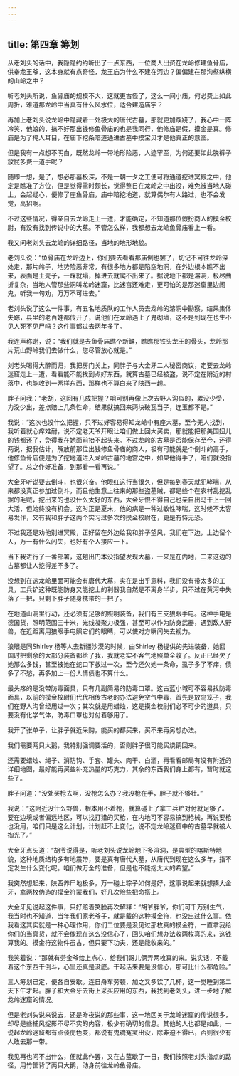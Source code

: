 ```yaml
---
---
---
```

title: 第四章 筹划
---




从老刘头的话中，我隐隐约约听出了一点东西，一位商人出资在龙岭修建鱼骨庙，供奉龙王爷，这本身就有点奇怪，龙王庙为什么不建在河边？偏偏建在那沟壑纵横的山岭之中？

听老刘头所说，鱼骨庙的规模不大，这就更古怪了，这么一间小庙，何必费上如此周折，难道那龙岭中当真有什么风水位，适合建造庙宇？

再加上老刘头说龙岭中隐藏着一处极大的唐代古墓，那就更加蹊跷了，我心中一阵冷笑，他娘的，搞不好那出钱修鱼骨庙的也是我同行，他修庙是假，摸金是真。修庙是为了掩人耳目，在庙下挖条暗道通进古墓中摸宝贝才是他真正的意图。

但是我有一点想不明白，既然龙岭一带地形险恶，人迹罕至，为何还要如此脱裤子放屁多费一道手呢？

随即一想，是了，想必那墓极深，不是一朝一夕之工便可将通道挖进冥殿之中，他定是瞧准了方位，但是觉得需时颇长，觉得整日在龙岭之中出没，难免被当地人碰上，会起疑心，便修了座鱼骨庙，庙中暗挖地道，就算偶尔有人路过，也不会发觉，高招啊。

不过这些情况，得亲自去龙岭走上一遭，才能确定，不知道那位假扮商人的摸金校尉，有没有找到传说中的大墓。不管怎么样，我都想去龙岭鱼骨庙看上一看。

我又问老刘头去龙岭的详细路径，当地的地形地貌。

老刘头说：“鱼骨庙在龙岭边上，你们要去看看那庙倒也罢了，切记不可往龙岭深处走，那片岭子，地势险恶非常，有很多地方都是陷空地洞，在外边根本瞧不出来，表面是土壳子，一踩就塌，掉进去就爬不出来了。据说地下都是溶洞，极尽曲折复杂，当地人管那些洞叫龙岭迷窟，比迷宫还难走，更可怕的是那迷窟里边闹鬼，听我一句劝，万万不可进去。”

老刘头说了这么一件事，有五名地质队的工作人员去龙岭的溶洞中勘察，结果集体失踪，县里的老百姓都传开了，说他们在龙岭遇上了鬼砌墙，这不是到现在也生不见人死不见尸吗？这件事都过去两年多了。

我连声称谢，说：“我们就是去鱼骨庙瞧个新鲜，瞧瞧那铁头龙王的骨头，龙岭那片荒山野岭我们去做什么，您尽管放心就是。”

刘老头喝得大醉而归，我把房门关上，同胖子与大金牙二人秘密商议，定要去龙岭迷窟走上一遭，看看能不能找到点好东西，就算古墓已经被盗，说不定在附近的村落中，也能收到一两样东西，那样也不算白来了陕西一趟。

胖子问我：“老胡，这回有几成把握？咱可别再像上次去野人沟似的，累没少受，力没少出，差点赔上几条性命，结果就搞回来两块破瓦当子，连玉都不是。”

我说：“这次也没什么把握，只不过好容易得知龙岭中有座大墓，至今无人找到，我听着就心痒难耐，说不定老天爷开眼让咱们做上回大买卖，那就能把那美国妞儿的钱都还了，免得我在她面前抬不起头来。不过龙岭的古墓是否能保存至今，还得两说，据我估计，解放前那位出钱修鱼骨庙的商人，极有可能就是个倒斗的高手，他修鱼骨庙便是为了挖地道进入龙岭古墓的地宫之中，如果他得手了，咱们就没指望了。总之作好准备，到那看一看再说。”

大金牙听说要去倒斗，也很兴奋。他眼红这行当很久，但是每到春天就犯哮喘，从来都没真正参加过倒斗，而且他生意上往来的那些盗墓贼，都是些个在农村乱挖乱掘的毛贼，挖出来的也没什么太好的东西，大金牙恨不得自己也亲自出马干上一回大活，但始终没有机会。这时正是夏末，他的病是一种过敏性哮喘，这时候不太容易发作，又有我和胖子这两个实习过多次的摸金校尉在，更是有恃无恐。

不过我还是劝他别进冥殿，正好留在外边给我和胖子望风，我们在下边，上边留个人，万一有什么闪失，也好有个人接应一下。

当下我进行了一番部署，这趟出门本没指望发现大墓，一来是在内地，二来这边的古墓都让人挖得差不多了。

没想到在这龙岭里面可能会有唐代大墓，实在是出乎意料，我们没有带太多的工具，工兵铲这种既能防身又能挖土的利器我自然是不离身半步，只不过在黄河中失落了一把，只剩下胖子随身携带的一把了。

在地道山洞里行动，还必须有足够的照明装备，我们有三支狼眼手电。这种手电是德国货，照明范围三十米，光线凝聚力极强，甚至可以作为防身武器，遇到敌人野兽，在近距离用狼眼手电照它们的眼睛，可以使对方瞬间失去视力。

狼眼是同Shirley 杨等人去新疆沙漠的时候，由Shirley 杨提供的先进装备，她回国时把剩余的大部分装备都给了我，我就老实不客气地照单全收了。反正已经欠了她那么多钱，甚至被她在蛇口下救过一次，至今还欠她一条命，虱子多了不痒，债多了不愁，再多加上一份人情债也不算什么。

最头疼的是没带防毒面具，只有几副简易的防毒口罩。这古蓝小城可不容易找防毒面具，以前的摸金校尉们代代相传古老的办法避免空气中毒，首先是放鸟笼子，我们在野人沟曾经用过一次；其次就是用蜡烛，这是摸金校尉们必不可少的道具，只要没有化学气体，防毒口罩也对付着够用了。

我开了张单子，让胖子就近采购，能买的都买来，买不来再另想办法。

我们需要两只大鹅，我特别强调要活的，否则胖子很可能买烧鹅回来。

还需要蜡烛、绳子、消防钩、手套、罐头、肉干、白酒，再看看邮局有没有附近的详细地图，最好能再买些补充热量的巧克力，其余的东西我们身上都有，暂时就这些了。

胖子问道：“没处买枪去啊，没枪怎么办？我没枪在手，胆子就不够壮。”

我说：“这附近没什么野兽，根本用不着枪，就算碰上了拿工兵铲对付就足够了。要在边境或者偏远地区，可以找打猎的买枪，在内地可不容易搞到枪械，再说要枪也没用，咱们只是这么计划，计划赶不上变化，说不定龙岭迷窟中的古墓早就被人掏光了。”

大金牙点头道：“胡爷说得是，听老刘头说龙岭地下多溶洞，是典型的喀斯特地貌，这种地质结构多有地震带，要是真有唐代大墓，从唐代到现在这么多年，指不定发生什么变化呢。咱们做万全的准备，但是也不能抱太大的希望。”

我突然想起来，陕西养尸地极多，万一碰上粽子如何是好，这事说起来就想揍大金牙，拿两枚伪造的摸金符蒙我们，好几次险些把命搭上。

大金牙见说起这件事，只好赔着笑脸再次解释：“胡爷胖爷，你们可千万别生气，我当时也不知道，当年我们家老爷子，就是戴的这种摸金符，也没出过什么事。依我看这其实就是一种心理作用，你们二位要是没见过那枚真的摸金符，一直拿我给你们的当真货，就不会像现在这么没信心了，回头咱们想办法收两枚真的来，这钱算我的。摸金符这物件虽古，但只要下功夫，还是能收来的。”

我笑着说：“那就有劳金爷给上点心，给我们哥儿俩弄两枚真的来。说实话，不戴着这个东西干倒斗，心里还真是没底。干起活来要是没信心，那可比什么都危险。”

三人筹划已定，便各自安歇。连日舟车劳顿，加之又多饮了几杯，这一觉睡到第二天下午才起。胖子和大金牙去街上采买应用的东西，我找到老刘头，进一步地了解龙岭迷窟的情况。

但是老刘头说来说去，还是昨夜说的那些事，这一地区关于龙岭迷窟的传说很多，却尽是些捕风捉影不尽不实的内容，极少有确切的信息。其他的人也都是如此，一说起龙岭迷窟都有点谈虎色变，都说有鬼魂冤灵出没，除非迫不得已，否则很少有人敢去那一带。

我见再也问不出什么，便就此作罢，又在古蓝歇了一日，我们按照老刘头指点的路径，用竹筐背了两只大鹅，动身前往龙岭鱼骨庙。